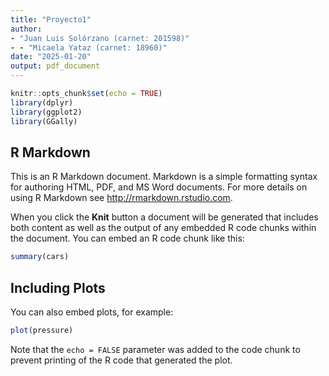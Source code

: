 ```yaml
---
title: "Proyecto1"
author:
- "Juan Luis Solórzano (carnet: 201598)"
- - "Micaela Yataz (carnet: 18960)"
date: "2025-01-20"
output: pdf_document
---
```







```r
knitr::opts_chunk$set(echo = TRUE)
library(dplyr)
library(ggplot2)
library(GGally)

```

## R Markdown

This is an R Markdown document. Markdown is a simple formatting syntax for authoring HTML, PDF, and MS Word documents. For more details on using R Markdown see <http://rmarkdown.rstudio.com>.

When you click the **Knit** button a document will be generated that includes both content as well as the output of any embedded R code chunks within the document. You can embed an R code chunk like this:

```r
summary(cars)
```

## Including Plots

You can also embed plots, for example:

```r
plot(pressure)
```

Note that the `echo = FALSE` parameter was added to the code chunk to prevent printing of the R code that generated the plot.
